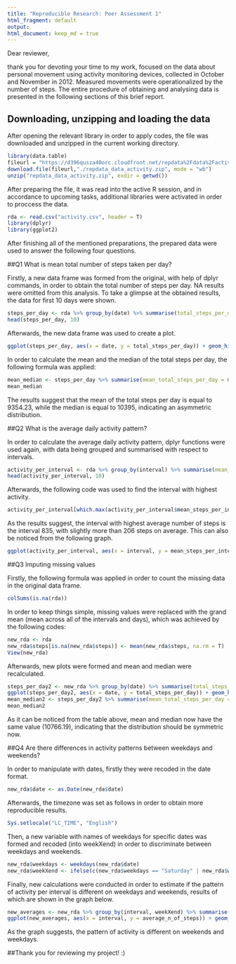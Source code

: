 ---
title: "Reproducible Research: Peer Assessment 1"
html_fragment: default
output: 
html_document: keep_md = true
---



Dear reviewer,

thank you for devoting your time to my work, focused on the data about personal movement using activity monitoring devices, collected in October and November in 2012. Measured movements were operationalized by the number of steps. The entire procedure of obtaining and analysing data is presented in the following sections of this brief report.



## Downloading, unzipping and loading the data



After opening the relevant library in order to apply codes, the file was downloaded and unzipped in the current working directory.

```{r, echo = T}
library(data.table)
fileurl = "https://d396qusza40orc.cloudfront.net/repdata%2Fdata%2Factivity.zip"
download.file(fileurl,"./repdata_data_activity.zip", mode = "wb")
unzip("repdata_data_activity.zip", exdir = getwd())
```

After preparing the file, it was read into the active R session, and in accordance to upcoming tasks, additional libraries were activated in order to proccess the data.

```{r, echo = T, message=FALSE, warning=FALSE}
rda <- read.csv("activity.csv", header = T)
library(dplyr)
library(ggplot2)
```

After finishing all of the mentioned preparations, the prepared data were used to answer the following four questions.

##Q1  What is mean total number of steps taken per day?

Firstly, a new data frame was formed from the original, with help of dplyr commands, in order to obtain the total number of steps per day. NA results were omitted from this analysis. To take a glimpse at the obtained results, the data for first 10 days were shown.

```{r, spd, echo = TRUE}
steps_per_day <- rda %>% group_by(date) %>% summarise(total_steps_per_day = sum(steps, na.rm = T))
head(steps_per_day, 10)
```

Afterwards, the new data frame was used to create a plot.

```{r, gspd, echo = TRUE}
ggplot(steps_per_day, aes(x = date, y = total_steps_per_day)) + geom_histogram(fill = "steelblue", col = "dark blue", stat = "identity") + ylab("total steps per day") + theme(axis.text.x = element_text(angle = 90, size = 8))
```

In order to calculate the mean and the median of the total steps per day, the following formula was applied:

```{r, m_mspd, echo = TRUE}
mean_median <- steps_per_day %>% summarise(mean_total_steps_per_day = mean(total_steps_per_day), median_total_steps_per_day = median(total_steps_per_day))
mean_median
```

The results suggest that the mean of the total steps per day is equal to 9354.23, while the median is equal to 10395, indicating an asymmetric distribution.



##Q2 What is the average daily activity pattern?

In order to calculate the average daily activity pattern, dplyr functions were used again, with data being grouped and summarised with respect to intervals.

```{r, int, echo = TRUE}
activity_per_interval <- rda %>% group_by(interval) %>% summarise(mean_steps_per_interval = mean(steps, na.rm = T))
head(activity_per_interval, 10)
```

Afterwards, the following code was used to find the interval with highest activity.

```{r, int_find, echo = TRUE}
activity_per_interval[which.max(activity_per_interval$mean_steps_per_interval),]
``` 

As the results suggest, the interval with highest average number of steps is the interval 835, with slightly more than 206 steps on average. This can also be noticed from the following graph.

```{r, int_graph, echo = TRUE}
ggplot(activity_per_interval, aes(x = interval, y = mean_steps_per_interval)) + geom_line(col = "dark blue") + ylab("average activity per interval")
``` 



##Q3 Imputing missing values



Firstly, the following formula was applied in order to count the missing data in the original data frame.

```{r, miss1, echo = TRUE}
colSums(is.na(rda))
``` 

In order to keep things simple, missing values were replaced with the grand mean (mean across all of the intervals and days), which was achieved by the following codes:

```{r, missrep, echo = TRUE}
new_rda <- rda
new_rda$steps[is.na(new_rda$steps)] <- mean(new_rda$steps, na.rm = T)
View(new_rda)
``` 

Afterwards, new plots were formed and mean and median were recalculated.

```{r, missnewp, echo = TRUE}
steps_per_day2 <- new_rda %>% group_by(date) %>% summarise(total_steps_per_day = sum(steps, na.rm = T))
ggplot(steps_per_day2, aes(x = date, y = total_steps_per_day)) + geom_histogram(fill = "steelblue", col = "dark blue", stat = "identity") + ylab("total steps per day") + theme(axis.text.x = element_text(angle = 90, size = 8))
mean_median2 <- steps_per_day2 %>% summarise(mean_total_steps_per_day = mean(total_steps_per_day), median_total_steps_per_day = median(total_steps_per_day))
mean_median2
```

As it can be noticed from the table above, mean and median now have the same value (10766.19), indicating that the distribution should be symmetric now.



##Q4 Are there differences in activity patterns between weekdays and weekends?

In order to manipulate with dates, firstly they were recoded in the date format.

```{r, diff1, echo = TRUE}
new_rda$date <- as.Date(new_rda$date)
``` 

Afterwards, the timezone was set as follows in order to obtain more reproducible results.

```{r, diff2, echo = TRUE}
Sys.setlocale("LC_TIME", "English")
``` 

Then, a new variable with names of weekdays for specific dates was formed and recoded (into weekXend) in order to discriminate between weekdays and weekends.

```{r, diff3, echo = TRUE}
new_rda$weekdays <- weekdays(new_rda$date)
new_rda$weekXend <- ifelse(c(new_rda$weekdays == "Saturday" | new_rda$weekdays == "Sunday"), "weekend", "weekdays")
``` 

Finally, new calculations were conducted in order to estimate if the pattern of activity per interval is different on weekdays and weekends, results of which are shown in the graph below.

```{r, diff4, echo = TRUE}
new_averages <- new_rda %>% group_by(interval, weekXend) %>% summarise(average_n_of_steps = mean(steps))
ggplot(new_averages, aes(x = interval, y = average_n_of_steps)) + geom_line() + facet_grid(weekXend~.) + ylab("average number of steps")
```

As the graph suggests, the pattern of activity is different on weekends and weekdays.



##Thank you for reviewing my project! :)